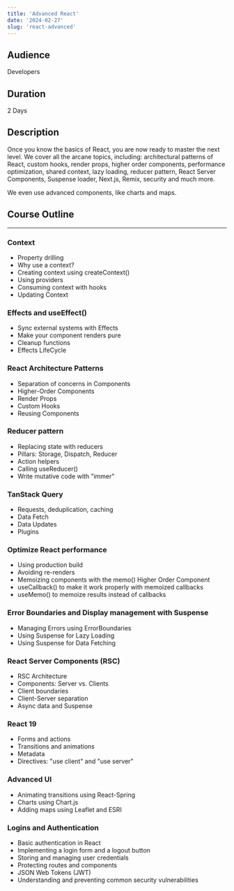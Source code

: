 ```yaml
---
title: 'Advanced React'
date: '2024-02-27'
slug: 'react-advanced'
---
```


## Audience

Developers

## Duration

2 Days

## Description

Once you know the basics of React, you are now ready to master the next level.
We cover all the arcane topics, including: architectural patterns of React,
custom hooks, render props, higher order components, performance optimization,
shared context, lazy loading, reducer pattern, React Server Components, Suspense loader, Next.js,
Remix, security and much more.

We even use advanced components, like charts and maps.

## Course Outline

---

### Context

- Property drilling
- Why use a context?
- Creating context using createContext()
- Using providers
- Consuming context with hooks
- Updating Context

### Effects and useEffect()

- Sync external systems with Effects
- Make your component renders pure
- Cleanup functions
- Effects LifeCycle

### React Architecture Patterns

- Separation of concerns in Components
- Higher-Order Components
- Render Props
- Custom Hooks
- Reusing Components

### Reducer pattern

- Replacing state with reducers
- Pillars: Storage, Dispatch, Reducer
- Action helpers
- Calling useReducer()
- Write mutative code with "immer"

### TanStack Query

- Requests, deduplication, caching
- Data Fetch
- Data Updates
- Plugins

### Optimize React performance

- Using production build
- Avoiding re-renders
- Memoizing components with the memo() Higher Order Component
- useCallback() to make it work properly with memoized callbacks
- useMemo() to memoize results instead of callbacks

### Error Boundaries and Display management with Suspense

- Managing Errors using ErrorBoundaries
- Using Suspense for Lazy Loading
- Using Suspense for Data Fetching

### React Server Components (RSC)

- RSC Architecture
- Components: Server vs. Clients
- Client boundaries
- Client-Server separation
- Async data and Suspense

### React 19

- Forms and actions
- Transitions and animations
- Metadata
- Directives: "use client" and "use server"

### Advanced UI

- Animating transitions using React-Spring
- Charts using Chart.js
- Adding maps using Leaflet and ESRI

### Logins and Authentication

- Basic authentication in React
- Implementing a login form and a logout button
- Storing and managing user credentials
- Protecting routes and components
- JSON Web Tokens (JWT)
- Understanding and preventing common security vulnerabilities
